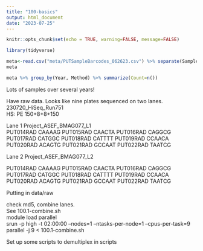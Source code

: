 ```yaml
---
title: "100-basics"
output: html_document
date: "2023-07-25"
---
```


```r
knitr::opts_chunk$set(echo = TRUE, warning=FALSE, message=FALSE)
```

```r
library(tidyverse)
```

```r
meta<-read.csv("meta/PUTSampleBarcodes_062623.csv") %>% separate(SampleName, into=c("Trib","Species","Method","Year","Number"), remove = FALSE) 
meta
```
```r
meta %>% group_by(Year, Method) %>% summarize(Count=n())
```

Lots of samples over several years!         


Have raw data.  Looks like nine plates sequenced on two lanes. 
230720_HiSeq_Run751      
HS: PE 150+8+8+150      

Lane 1 Project_ASEF_BMAG077_L1         
PUT014RAD	CAAAAG
PUT015RAD	CAACTA
PUT016RAD	CAGGCG
PUT017RAD	CATGGC
PUT018RAD	CATTTT
PUT019RAD	CCAACA
PUT020RAD	ACAGTG
PUT021RAD	GCCAAT
PUT022RAD	TAATCG

Lane 2     Project_ASEF_BMAG077_L2


PUT014RAD	CAAAAG
PUT015RAD	CAACTA
PUT016RAD	CAGGCG
PUT017RAD	CATGGC
PUT018RAD	CATTTT
PUT019RAD	CCAACA
PUT020RAD	ACAGTG
PUT021RAD	GCCAAT
PUT022RAD	TAATCG

Putting in data/raw     

check md5, combine lanes.       
See 100.1-combine.sh     
module load parallel     
srun -p high -t 02:00:00 --nodes=1 --ntasks-per-node=1 --cpus-per-task=9 parallel -j 9 < 100.1-combine.sh    

Set up some scripts to demultiplex in scripts    

